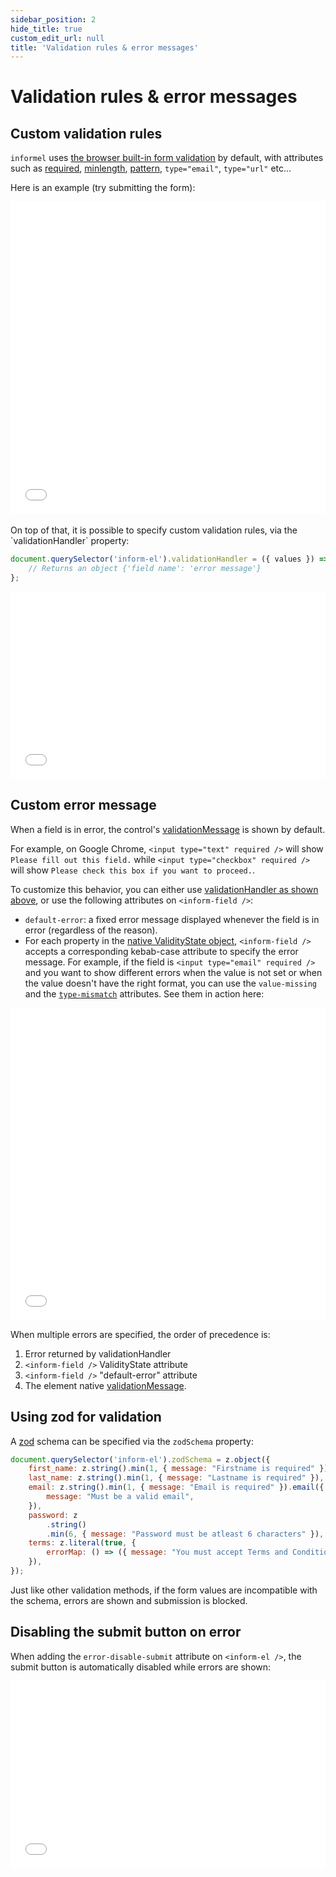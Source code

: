 ```yaml
---
sidebar_position: 2
hide_title: true
custom_edit_url: null
title: 'Validation rules & error messages'
---
```


# Validation rules & error messages

## Custom validation rules

`informel` uses [the browser built-in form validation](https://developer.mozilla.org/en-US/docs/Learn/Forms/Form_validation#using_built-in_form_validation) by default, with attributes such as [required](https://developer.mozilla.org/en-US/docs/Web/HTML/Attributes/required), [minlength](https://developer.mozilla.org/en-US/docs/Web/HTML/Attributes/minlength), [pattern](https://developer.mozilla.org/en-US/docs/Web/HTML/Attributes/pattern), `type="email"`, `type="url"` etc...

Here is an example (try submitting the form):

<iframe width="100%" height="500" src="//jsfiddle.net/juliendelort/w78zmyrs/25/embedded/result,html" allowfullscreen="allowfullscreen" allowpaymentrequest frameborder="0"></iframe>
<br />
<br />
On top of that, it is possible to specify custom validation rules, via the `validationHandler` property:

```javascript
document.querySelector('inform-el').validationHandler = ({ values }) => {
    // Returns an object {'field name': 'error message'}
};
```

<iframe width="100%" height="300" src="//jsfiddle.net/juliendelort/cs9uqpt3/12/embedded/result,html,js" allowfullscreen="allowfullscreen" allowpaymentrequest frameborder="0"></iframe>

## Custom error message

When a field is in error, the control's [validationMessage](https://developer.mozilla.org/en-US/docs/Web/API/HTMLObjectElement/validationMessage) is shown by default.

For example, on Google Chrome, `<input type="text" required />` will show `Please fill out this field.` while `<input type="checkbox" required />` will show `Please check this box if you want to proceed.`.

To customize this behavior, you can either use [validationHandler as shown above](validation-rules#custom-validation-rules), or use the following attributes on `<inform-field />`:

-   `default-error`: a fixed error message displayed whenever the field is in error (regardless of the reason).
-   For each property in the [native ValidityState object](https://developer.mozilla.org/en-US/docs/Web/API/ValidityState), `<inform-field />` accepts a corresponding kebab-case attribute to specify the error message.
    For example, if the field is `<input type="email" required />` and you want to show different errors when the value is not set or when the value doesn't have the right format,
    you can use the `value-missing` and the [`type-mismatch`](https://developer.mozilla.org/en-US/docs/Web/API/ValidityState/typeMismatch) attributes. See them in action here:

<iframe width="100%" height="500" src="//jsfiddle.net/juliendelort/zngptexb/8/embedded/html,result/" allowfullscreen="allowfullscreen" allowpaymentrequest frameborder="0"></iframe>

When multiple errors are specified, the order of precedence is:

1. Error returned by validationHandler
2. `<inform-field />` ValidityState attribute
3. `<inform-field />` "default-error" attribute
4. The element native [validationMessage](https://developer.mozilla.org/en-US/docs/Web/API/HTMLObjectElement/validationMessage).

## Using zod for validation

A [zod](https://github.com/colinhacks/zod) schema can be specified via the `zodSchema` property:

```javascript
document.querySelector('inform-el').zodSchema = z.object({
    first_name: z.string().min(1, { message: "Firstname is required" }),
    last_name: z.string().min(1, { message: "Lastname is required" }),
    email: z.string().min(1, { message: "Email is required" }).email({
        message: "Must be a valid email",
    }),
    password: z
        .string()
        .min(6, { message: "Password must be atleast 6 characters" }),
    terms: z.literal(true, {
        errorMap: () => ({ message: "You must accept Terms and Conditions" }),
    }),
});
```

Just like other validation methods, if the form values are incompatible with the schema, errors are shown and submission is blocked.

## Disabling the submit button on error

When adding the `error-disable-submit` attribute on `<inform-el />`, the submit button is automatically disabled while errors are shown:

<iframe width="100%" height="300" src="//jsfiddle.net/juliendelort/af3xg54h/1/embedded/result,html/" allowfullscreen="allowfullscreen" allowpaymentrequest frameborder="0"></iframe>
